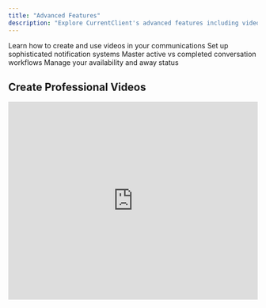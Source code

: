 ```yaml
---
title: "Advanced Features"
description: "Explore CurrentClient's advanced features including video creation, custom notifications, and power user techniques"
---
```


<CardGroup cols={2}>
  <Card title="Create Videos" icon="video">
    Learn how to create and use videos in your communications
  </Card>
  <Card
    title="Email Notifications"
    icon="envelope-open"
  >
    Set up sophisticated notification systems
  </Card>
  <Card
    title="Conversation Management"
    icon="comments"
  >
    Master active vs completed conversation workflows
  </Card>
  <Card title="Away Status" icon="moon">
    Manage your availability and away status
  </Card>
</CardGroup>

## Create Professional Videos

<iframe
  src="https://www.loom.com/embed/ca48e887609749beb55f25208e88471a"
  width="100%"
  height="400"
  frameBorder={0}
  allowFullScreen
/>

**Duration:** 15 minutes

Master video creation within CurrentClient to enhance your client communications with personalized video messages and presentations.

<Steps>
  <Step title="Plan Your Video">
    Define your message, target audience, and key points to cover
  </Step>
  <Step title="Set Up Recording">
    Configure your camera, microphone, and recording environment
  </Step>
  <Step title="Record Your Message">
    Create engaging, professional video content
  </Step>
  <Step title="Edit and Enhance">
    Polish your video with basic editing tools
  </Step>
  <Step title="Share and Track">
    Send videos to clients and monitor engagement
  </Step>
</Steps>

<Info>
  **Video Benefits:** Personal videos can increase response rates by up to 300%
  and help build stronger client relationships through face-to-face
  communication.
</Info>

<Accordion title="Video Best Practices">
  - **Lighting:** Use natural light or soft artificial lighting for the best
  appearance - **Audio:** Ensure clear audio quality with minimal background
  noise - **Length:** Keep videos concise - 2-3 minutes is often optimal -
  **Call-to-Action:** Include a clear next step for viewers to take -
  **Branding:** Maintain consistent branding and professional appearance
</Accordion>

---

## Advanced Email Notifications

<iframe
  src="https://www.loom.com/embed/2d6214ca60774a67a32180cfb9e69f21"
  width="100%"
  height="400"
  frameBorder={0}
  allowFullScreen
/>

**Duration:** 5 minutes

Set up sophisticated email notification systems to stay informed about all important account activity and client interactions.

<CardGroup cols={2}>
  <Card title="Real-time Alerts" icon="bell-ring">
    Get instant notifications for urgent client communications
  </Card>
  <Card title="Digest Reports" icon="newspaper">
    Receive daily or weekly summaries of account activity
  </Card>
  <Card title="Custom Triggers" icon="gear">
    Set up personalized notification rules for specific events
  </Card>
  <Card title="Team Notifications" icon="users">
    Configure team-wide alerts for collaborative workflows
  </Card>
</CardGroup>

---

## Conversation Management

<iframe
  src="https://www.loom.com/embed/cf9ea882d9224c34b148634d2ff70655"
  width="100%"
  height="400"
  frameBorder={0}
  allowFullScreen
/>

**Duration:** 2 minutes

Understand the difference between active and completed conversations and how to effectively manage your communication workflow.

<Accordion title="Active vs Completed Conversations">
  **Active Conversations:** - Ongoing client discussions requiring follow-up -
  New messages or recent activity - Pending responses or actions needed
  **Completed Conversations:** - Resolved client issues or completed
  transactions - Archived for record-keeping - No immediate action required
</Accordion>

<Tip>
  **Workflow Tip:** Regularly review and categorize conversations to maintain an
  organized inbox and ensure no client communications fall through the cracks.
</Tip>

---

## Managing Away Status

<iframe
  src="https://www.loom.com/embed/6a82c3278c5f480fb9f3767c6b772088"
  width="100%"
  height="400"
  frameBorder={0}
  allowFullScreen
/>

**Duration:** 1 minute

Learn how to properly set your away status to manage client expectations when you're unavailable while maintaining professional communication standards.

## Power User Features

<CardGroup cols={3}>
  <Card title="Keyboard Shortcuts" icon="keyboard">
    Master keyboard shortcuts to speed up your CurrentClient workflow
  </Card>
  <Card title="Bulk Actions" icon="list-check">
    Perform actions on multiple contacts or conversations simultaneously
  </Card>
  <Card title="Advanced Filtering" icon="filter">
    Create complex filters to find exactly what you're looking for
  </Card>
  <Card title="Custom Fields" icon="wrench">
    Set up custom data fields for your specific business needs
  </Card>
  <Card title="Automation Rules" icon="robot">
    Create automated workflows to reduce manual tasks
  </Card>
  <Card title="Analytics Deep Dive" icon="chart-line">
    Use advanced analytics to optimize your communication strategy
  </Card>
</CardGroup>

## Integration with Business Workflows

<Note>
  **Enterprise Features:** Many advanced features integrate with business
  workflows, CRM systems, and team collaboration tools for seamless operation at
  scale.
</Note>

<Warning>
  **Feature Availability:** Some advanced features may require specific
  subscription levels or additional configuration. Contact support for feature
  availability in your account.
</Warning>

## Performance Optimization

<Accordion title="Optimize CurrentClient Performance">
  - **Browser Settings:** Use Chrome or Firefox for best performance - **Clear
  Cache:** Regularly clear browser cache and cookies - **Internet Connection:**
  Ensure stable, high-speed internet for video calls - **Device Resources:**
  Close unnecessary programs when using CurrentClient - **Updates:** Keep your
  browser and CurrentClient app updated
</Accordion>

